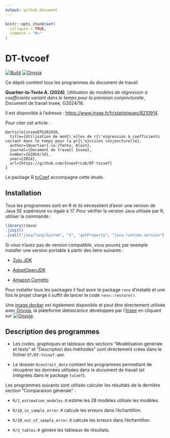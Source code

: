 ```yaml
---
output: github_document
---
```


<!-- README.md is generated from README.Rmd. Please edit that file -->

```r
knitr::opts_chunk$set(
  collapse = TRUE,
  comment = "#>"
)
```

# DT-tvcoef

[![Build](https://github.com/inseefrlab/dt-tvcoef/workflows/Dockerize/badge.svg)](https://hub.docker.com/repository/docker/inseefrlab/dt-tvcoef)
[![Onyxia](https://img.shields.io/badge/Launch-Datalab-orange?logo=R)](https://datalab.sspcloud.fr/launcher/ide/rstudio?autoLaunch=false&service.image.custom.enabled=true&service.image.pullPolicy=%C2%ABAlways%C2%BB&service.image.custom.version=%C2%ABinseefrlab%2Fdt-tvcoef%3Alatest%C2%BB&init.personalInit=%C2%ABhttps%3A%2F%2Fraw.githubusercontent.com%2Finseefrlab%2Fdt-tvcoef%2Fmaster%2F.github%2Fsetup_onyxia.sh%C2%BB)

Ce dépôt contient tous les programmes du document de travail 

**Quartier-la-Tente A. (2024)**, *Utilisation de modèles de régression à coefficients variant dans le temps pour la prévision conjoncturelle*, Document de travail Insee, G2024/16.


Il est disponible à l'adresse : <https://www.insee.fr/fr/statistiques/8210914>.

Pour citer cet article :

```
@article{inseeDTG202416,
  title={Utilisation de mod{\`e}les de r{\'e}gression à coefficients variant dans le temps pour la pr{\'e}vision conjoncturelle},
  author={Quartier{-la-}Tente, Alain},
  journal={Document de travail Insee},
  number={G2024/16},
  year={2024},
  url={https://github.com/InseeFrLab/DT-tvcoef}
}
```

Le package R [tvCoef](https://github.com/InseeFrLab/tvCoef) accompagne cette étude.

## Installation

Tous les programmes sont en R et ils nécessitent d'avoir une version de Java SE supérieure ou égale à 17.
Pour vérifier la version Java utilisée par R, utiliser la commande :

```r
library(rJava)
.jinit()
.jcall("java/lang/System", "S", "getProperty", "java.runtime.version")
```

Si vous n'avez pas de version compatible, vous pouvez par exemple installer une version portable à partir des liens suivants :

- [Zulu JDK](https://www.azul.com/downloads/#zulu)

- [AdoptOpenJDK](https://adoptopenjdk.net/)

- [Amazon Corretto](https://aws.amazon.com/corretto/)

Pour installer tous les packages il faut avoir le package `renv` d'installé et une fois le projet chargé il suffit de lancer le code `renv::restore()`.

Une [image docker](https://hub.docker.com/repository/docker/inseefrlab/dt-tvcoef) est également disponible et peut être directement utilisée  avec [Onyxia](https://github.com/InseeFrLab/onyxia-web), la plateforme *datascience* développée par l'[Insee](https://www.insee.fr/fr/accueil) en cliquant sur [![Onyxia](https://img.shields.io/badge/Launch-Datalab-orange?logo=R)](https://datalab.sspcloud.fr/launcher/ide/rstudio?autoLaunch=false&service.image.custom.enabled=true&service.image.pullPolicy=%C2%ABAlways%C2%BB&service.image.custom.version=%C2%ABinseefrlab%2Fdt-tvcoef%3Alatest%C2%BB&init.personalInit=%C2%ABhttps%3A%2F%2Fraw.githubusercontent.com%2Finseefrlab%2Fdt-tvcoef%2Fmaster%2F.github%2Fsetup_onyxia.sh%C2%BB).

## Description des programmes

- Les codes, graphiques et tableaux des sections "Modélisation générale et tests" et "Description des méthodes" sont directement crées dans le fichier `DT/DT-tvcoef.qmd`.

- Le dossier `R/extract_data` contient les programmes permettant de récupérer les données utilisées dans le document de travail (et intégrées dans le package `tvCoef`).

Les programmes suivants sont utilisés calculer les résultats de la dernière section "Comparaison générale" :

- `R/1_estimation_modeles.R` estime les 28 modèles utilisés les modèles.

- `R/2A_in_sample_error.R` calcule les erreurs dans l'échantillon.

- `R/2B_out_of_sample_error.R` calcule les erreurs dans l'échantillon.

- `R/3_tables.R` génère les tableaux de résultats.